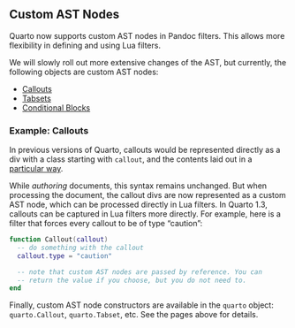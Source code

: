 ## Custom AST Nodes

Quarto now supports custom AST nodes in Pandoc filters. This allows more flexibility in defining and using Lua filters.

We will slowly roll out more extensive changes of the AST, but currently, the following objects are custom AST nodes:

-   [Callouts](custom-ast-nodes/callout.qmd)
-   [Tabsets](custom-ast-nodes/tabset.qmd)
-   [Conditional Blocks](custom-ast-nodes/conditional-block.qmd)

### Example: Callouts

In previous versions of Quarto, callouts would be represented directly as a div with a class starting with `callout`, and the contents laid out in a [particular way](/docs/authoring/callouts.qmd).

While *authoring* documents, this syntax remains unchanged. But when processing the document, the callout divs are now represented as a custom AST node, which can be processed directly in Lua filters. In Quarto 1.3, callouts can be captured in Lua filters more directly. For example, here is a filter that forces every callout to be of type "caution":

``` lua
function Callout(callout)
  -- do something with the callout
  callout.type = "caution"

  -- note that custom AST nodes are passed by reference. You can
  -- return the value if you choose, but you do not need to.
end
```

Finally, custom AST node constructors are available in the `quarto` object: `quarto.Callout`, `quarto.Tabset`, etc. See the pages above for details.

